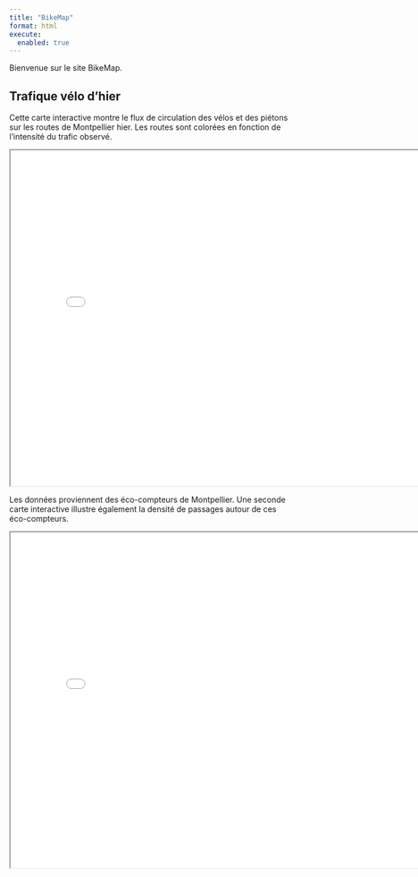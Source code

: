 ```yaml
---
title: "BikeMap"
format: html
execute:
  enabled: true
---
```



Bienvenue sur le site BikeMap.

## Trafique vélo d'hier

Cette carte interactive montre le flux de circulation des vélos et des piétons sur les routes de Montpellier hier. Les routes sont colorées en fonction de l'intensité du trafic observé.

<iframe src="map/ecoCompteurRoutes.html" width="800" height="600"></iframe>

Les données proviennent des éco-compteurs de Montpellier. Une seconde carte interactive illustre également la densité de passages autour de ces éco-compteurs.

<iframe src="map/ecoCompteurCercle.html" width="800" height="600"></iframe>